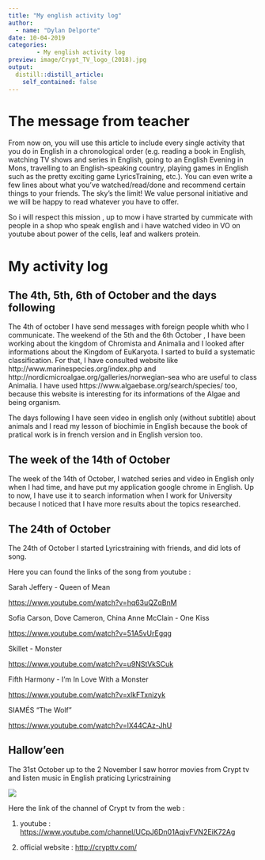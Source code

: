 ```yaml
---
title: "My english activity log"
author: 
  - name: "Dylan Delporte"
date: 10-04-2019
categories:
        - My english activity log
preview: image/Crypt_TV_logo_(2018).jpg
output:
  distill::distill_article:
    self_contained: false
---
```



# The message from teacher 

From now on, you will use this article to include every single activity that you do in English in a chronological order (e.g. reading a book in English, watching TV shows and series in English, going to an English Evening in Mons, travelling to an English-speaking country, playing games in English such as the pretty exciting game LyricsTraining, etc.). You can even write a few lines about what you’ve watched/read/done and recommend certain things to your friends. The sky’s the limit! We value personal initiative and we will be happy to read whatever you have to offer.

So i will respect this mission , up to mow i have strarted by cummicate with people in a shop who speak english and i have watched video in VO on youtube about power of the cells, leaf and walkers protein.

# My activity log 

## The 4th, 5th, 6th of October and the days following

The 4th of october I have send messages with foreign people whith who I communicate.
The weekend of the 5th and the 6th October , I have been working about the kingdom of Chromista and Animalia and I looked after informations about the Kingdom of EuKaryota. 
I sarted to build a systematic classification. For that, I have consulted website like http://www.marinespecies.org/index.php and http://nordicmicroalgae.org/galleries/norwegian-sea who are useful to class Animalia. 
I have used  https://www.algaebase.org/search/species/ too, because this website is interesting for its informations of the Algae and being organism.

The days following I have seen video in english only (without subtitle) about animals and I read my lesson of biochimie in English because the book of pratical work is in french version and in English version too.

## The week of the 14th of October

The week of the 14th of October, I watched series and video in English only when I had time, and have put my application google chrome in English. 
Up to now, I have use it to search information when I work for University because I noticed that I have more results about the topics researched.

## The 24th of October

The 24th of October I started Lyricstraining with friends, and did lots of song. 

Here you can found the links of the song from youtube : 

Sarah Jeffery - Queen of Mean

<https://www.youtube.com/watch?v=hq63uQZqBnM>

Sofia Carson, Dove Cameron, China Anne McClain - One Kiss

<https://www.youtube.com/watch?v=51A5vUrEgqg>

Skillet - Monster

<https://www.youtube.com/watch?v=u9NStVkSCuk>

Fifth Harmony - I'm In Love With a Monster

<https://www.youtube.com/watch?v=xlkFTxnizyk>

SIAMÉS "The Wolf"

<https://www.youtube.com/watch?v=lX44CAz-JhU>

## Hallow'een 

The 31st October up to the 2 November I saw horror movies from Crypt tv and listen music in English praticing Lyricstraining

![](image/Crypt_TV_logo_(2018).jpg ) 

Here the link of the channel of Crypt tv from the web :

1. youtube : <https://www.youtube.com/channel/UCpJ6Dn01AqjvFVN2EiK72Ag>

2. official website : <http://crypttv.com/>




